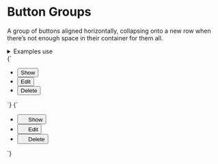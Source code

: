 
<Meta title="UI/Buttons/Button groups" />

# Button Groups

A group of buttons aligned horizontally, collapsing onto a new row when there’s not enough space in their container for them all.

<details class="u-margin-xl-y">
  <summary class="u-h4 u-font-medium">Examples use</summary>
  <ul>
    <li>
      <a href="/docs/atoms-button-base--button-element">a-button</a>
    </li>
    <li>
      <a href="/docs/atoms-icon--icon">a-icon</a>
    </li>
    <li>
      <a href="/docs/atoms-list-reset--list-reset">a-list-reset</a>
    </li>
    <li>
      <a href="/docs/utilities-typography--typography">u-h6</a>
    </li>
    <li>
      <a href="/docs/utilities-flex--flex">u-flex</a>
    </li>
    <li>
      <a href="/docs/utilities-box-alignment--items-center">u-items-center</a>
    </li>
    <li>
      <a href="/docs/utilities-margin--margin-m">u-margin</a>
    </li>
  </ul>
</details>

<Canvas>
  <Story name="Button group">
    {`
      <ul class="a-list-reset u-flex u-flex-wrap u-items-center">
        <li class="u-margin-xs-right">
          <button class="a-button u-h6" type="button">Show</button>
        </li>
        <li class="u-margin-xs-right">
          <button class="a-button u-h6" type="button">Edit</button>
        </li>
        <li class="u-margin-xs-right">
          <button class="a-button a-button--danger u-h6" type="button">Delete</button>
        </li>
      </ul>
    `}
  </Story>
</Canvas>

<Canvas>
  <Story name="Button group with icons">
    {`
      <ul class="a-list-reset u-flex u-flex-wrap u-items-center">
        <li class="u-flex u-margin-xs-right">
          <button class="a-button u-h6" type="button">
            <svg width="14" height="14" class="a-icon a-icon-m" aria-hidden="true" focusable="false" xmlns="http://www.w3.org/2000/svg" viewBox="0 0 100 100">
              <use xlink:href="${icons}#icon-plus"></use>
            </svg>
            Show
          </button>
        </li>
        <li class="u-flex u-margin-xs-right">
          <button class="a-button u-h6" type="button">
            <svg width="14" height="14" class="a-icon a-icon-m" aria-hidden="true" focusable="false" xmlns="http://www.w3.org/2000/svg" viewBox="0 0 100 100">
              <use xlink:href="${icons}#icon-pencil"></use>
            </svg>
            Edit
          </button>
        </li>
        <li class="u-flex u-margin-xs-right">
          <button class="a-button a-button--danger u-h6" type="button">
            <svg width="14" height="14" class="a-icon a-icon-m" aria-hidden="true" focusable="false" xmlns="http://www.w3.org/2000/svg" viewBox="0 0 100 100">
              <use xlink:href="${icons}#icon-bin"></use>
            </svg>
            Delete
          </button>
        </li>
      </ul>
    `}
  </Story>
</Canvas>
